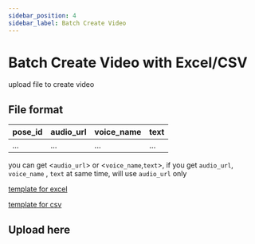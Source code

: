 ```yaml
---
sidebar_position: 4
sidebar_label: Batch Create Video
---
```




# Batch Create Video with Excel/CSV

upload file to create video

## File format

| pose_id | audio_url | voice_name | text |
| --------- | --------- | ----------- | ----------- |
| ... | ...| ... |... |

you can get <`audio_url`> or <`voice_name`,`text`>, if you get `audio_url`, `voice_name` , `text` at same time, will use `audio_url` only

[template for excel](@site/static/file/batch_create_video_template.xlsx)

[template for csv](@site/static/file/batch_create_video_template.csv)


## Upload here


<BatchVideoCreate />
